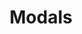 ---
title: "Modals"
description: A guide to configuring and customizing your Shopper installation.
---